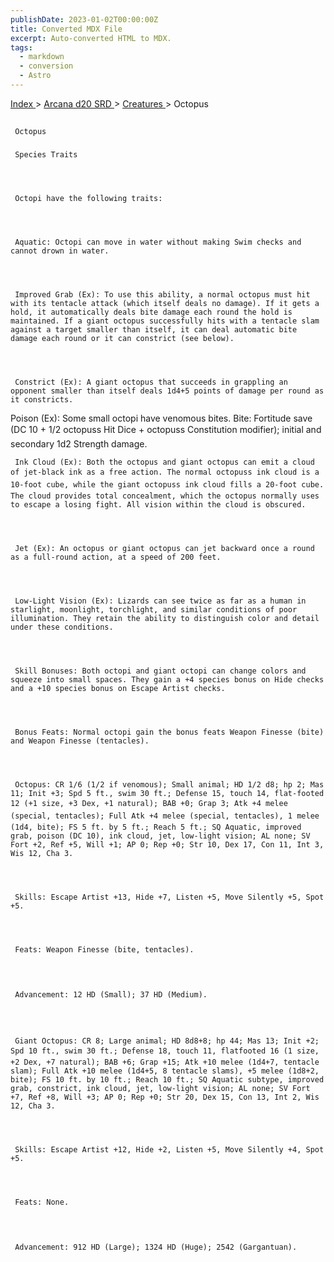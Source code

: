 ```yaml
---
publishDate: 2023-01-02T00:00:00Z
title: Converted MDX File
excerpt: Auto-converted HTML to MDX.
tags:
  - markdown
  - conversion
  - Astro
---
```







[
      Index
     ](-index)
     >
     [
      Arcana d20 SRD
     ](arcana-d20-srd-index)
     >
     [
      Creatures
     ](arcana-d20-srd-creatures-index)
     > Octopus
    





## 
     Octopus
    


### 
     Species Traits
    



     Octopi have the following traits:
    



     Aquatic: Octopi can move in water without making Swim checks and cannot drown in water.
    



     Improved Grab (Ex): To use this ability, a normal octopus must hit with its tentacle attack (which itself deals no damage). If it gets a hold, it automatically deals bite damage each round the hold is maintained. If a giant octopus successfully hits with a tentacle slam against a target smaller than itself, it can deal automatic bite damage each round or it can constrict (see below).
    



     Constrict (Ex): A giant octopus that succeeds in grappling an opponent smaller than itself deals 1d4+5 points of damage per round as it constricts.
Poison (Ex): Some small octopi have venomous bites. Bite: Fortitude save (DC 10 + 1/2 octopuss Hit Dice + octopuss Constitution modifier); initial and secondary 1d2 Strength damage.
    



     Ink Cloud (Ex): Both the octopus and giant octopus can emit a cloud of jet-black ink as a free action. The normal octopuss ink cloud is a 10-foot cube, while the giant octopuss ink cloud fills a 20-foot cube. The cloud provides total concealment, which the octopus normally uses to escape a losing fight. All vision within the cloud is obscured.
    



     Jet (Ex): An octopus or giant octopus can jet backward once a round as a full-round action, at a speed of 200 feet.
    



     Low-Light Vision (Ex): Lizards can see twice as far as a human in starlight, moonlight, torchlight, and similar conditions of poor illumination. They retain the ability to distinguish color and detail under these conditions.
    



     Skill Bonuses: Both octopi and giant octopi can change colors and squeeze into small spaces. They gain a +4 species bonus on Hide checks and a +10 species bonus on Escape Artist checks.
    



     Bonus Feats: Normal octopi gain the bonus feats Weapon Finesse (bite) and Weapon Finesse (tentacles).
    



     Octopus: CR 1/6 (1/2 if venomous); Small animal; HD 1/2 d8; hp 2; Mas 11; Init +3; Spd 5 ft., swim 30 ft.; Defense 15, touch 14, flat-footed 12 (+1 size, +3 Dex, +1 natural); BAB +0; Grap 3; Atk +4 melee (special, tentacles); Full Atk +4 melee (special, tentacles), 1 melee (1d4, bite); FS 5 ft. by 5 ft.; Reach 5 ft.; SQ Aquatic, improved grab, poison (DC 10), ink cloud, jet, low-light vision; AL none; SV Fort +2, Ref +5, Will +1; AP 0; Rep +0; Str 10, Dex 17, Con 11, Int 3, Wis 12, Cha 3.
    



     Skills: Escape Artist +13, Hide +7, Listen +5, Move Silently +5, Spot +5.
    



     Feats: Weapon Finesse (bite, tentacles).
    



     Advancement: 12 HD (Small); 37 HD (Medium).
    



     Giant Octopus: CR 8; Large animal; HD 8d8+8; hp 44; Mas 13; Init +2; Spd 10 ft., swim 30 ft.; Defense 18, touch 11, flatfooted 16 (1 size, +2 Dex, +7 natural); BAB +6; Grap +15; Atk +10 melee (1d4+7, tentacle slam); Full Atk +10 melee (1d4+5, 8 tentacle slams), +5 melee (1d8+2, bite); FS 10 ft. by 10 ft.; Reach 10 ft.; SQ Aquatic subtype, improved grab, constrict, ink cloud, jet, low-light vision; AL none; SV Fort +7, Ref +8, Will +3; AP 0; Rep +0; Str 20, Dex 15, Con 13, Int 2, Wis 12, Cha 3.
    



     Skills: Escape Artist +12, Hide +2, Listen +5, Move Silently +4, Spot +5.
    



     Feats: None.
    



     Advancement: 912 HD (Large); 1324 HD (Huge); 2542 (Gargantuan).
    




